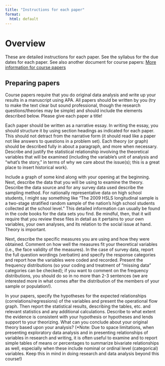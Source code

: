```yaml
---
title: "Instructions for each paper"
format: 
  html: default
---
```


# Overview

These are detailed instructions for each paper. See the syllabus for the due dates for each paper. See also another document for course papers: [More information for course papers](papers-more-info.qmd)

## Preparing papers

Course papers require that you do original data analysis and write up your results in a manuscript using APA. All papers should be written by you (try to make the text clear but sound professional, though the research questions/theories may be simple) and should include the elements described below.  Please give each paper a title!  

Each paper should be written as a narrative essay. In writing the essay, you should structure it by using section headings as indicated for each paper. This should not detract from the narrative form (it should read like a paper not like answers to questions in a problem set). Each theory (or graph) should be described fully in about a paragraph, and more when necessary. Describe and justify the statistical relationship involving the theoretical variables that will be examined (including the variable’s unit of analysis and "what's the story," in terms of why we care about the issue(s); this is a great place to insert historical work). 

Include a graph of some kind along with your opening at the beginning. Next, describe the data that you will be using to examine the theory. Describe the data source and for any survey data used describe the sampling method. For nationally representative data on high school students, I might say something like “The 2009 HSLS longitudinal sample is a two-stage stratified random sample of the nation’s high school students collected at the school level.” This detailed information can usually be found in the code books for the data sets you find. Be mindful, then, that it will require that you review these files in detail as it pertains to your own variables, your own analyses, and its relation to the social issue at hand. Theory is important.

Next, describe the specific measures you are using and how they were obtained. Comment on how well the measures fit your theoretical variables (i.e., the face validity of the measures).  In the case of survey data, report the full question wordings (verbatim) and specify the response categories and report how the variables were coded and recorded. Present the frequency distributions (so your coding and treatment of “missing data” categories can be checked); if you want to comment on the frequency distributions, you should do so in no more than 2-3 sentences (we are interested more in what comes after the distribution of the members of your sample or population!). 

In your papers, specify the hypotheses for the expected relationships (correlations/regressions) of the variables and present the operational flow graph. Then report the statistical results, describing the tables, etc. and relevant statistics and any additional calculations.  Describe to what extent the evidence is consistent with your hypothesis or hypotheses and lends support to your theorizing.  What can you conclude about your original theory based upon your analysis? (*Note: Due to space limitations, when presenting exploratory data analysis and in presenting relationships of variables in research and writing, it is often useful to examine and to report simple tables of means or percentages to summarize bivariate relationships as well, especially when these include nominal or ordinal level (categorical) variables. Keep this in mind in doing research and data analysis beyond this course!)
